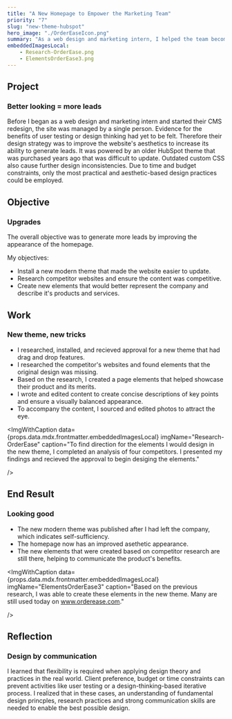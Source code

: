 ```yaml
---
title: "A New Homepage to Empower the Marketing Team"
priority: "7"
slug: "new-theme-hubspot"
hero_image: "./OrderEaseIcon.png"
summary: "As a web design and marketing intern, I helped the team become self-sufficient by updating their Hubspot CMS theme. They became able to publish page elements themselves."
embeddedImagesLocal:
    - Research-OrderEase.png
    - ElementsOrderEase3.png
---
```





## Project
### Better looking = more leads
<SectionSummary
    summary="A determined start up wanted to improve their website's ability to generate leads by hiring an intern to improve it's appearance."
 />
Before I began as a web design and marketing intern and started their CMS redesign, the site was managed by a single person. Evidence for the benefits of user testing or design thinking had yet to be felt. Therefore their design strategy was to improve the website's aesthetics to increase its ability to generate leads. It was powered by an older HubSpot theme that was purchased years ago that was difficult to update. Outdated custom CSS also cause further design inconsistencies. Due to time and budget constraints, only the most practical and aesthetic-based design practices could be employed.

## Objective
### Upgrades
<SectionSummary
    summary="Modernize the website's appearance, make its content competitive to generate more leads, and improve self sufficiency."
 />
The overall objective was to generate more leads by improving the appearance of the homepage.

My objectives:
- Install a new modern theme that made the website easier to update.
- Research competitor websites and ensure the content was competitive.
- Create new elements that would better represent the company and describe it's products and services.


## Work
### New theme, new tricks
<SectionSummary
    summary="I installed a new theme, completed competitor website analysis, then developed elements with balanced content."
 />
- I researched, installed, and recieved approval for a new theme that had drag and drop features.
- I researched the competitor's websites and found elements that the original design was missing. 
- Based on the research, I created a page elements that helped showcase their product and its merits.
- I wrote and edited content to create concise descriptions of key points and ensure a visually balanced appearance.
- To accompany the content, I sourced and edited photos to attract the eye.

<ImgWithCaption
    data={props.data.mdx.frontmatter.embeddedImagesLocal}
    imgName="Research-OrderEase"
    caption="To find direction for the elements I would design in the new theme, I completed an analysis of four competitors. I presented my findings and recieved the approval to begin desiging the elements."

 />

## End Result
### Looking good
<SectionSummary
    summary="A new theme improved aesthetics, competitiveness and self-sufficiency."
 />
- The new modern theme was published after I had left the company, which indicates self-sufficiency.
- The homepage now has an improved asethetic appearance.
- The new elements that were created based on competitor research are still there, helping to communicate the product's benefits.


<ImgWithCaption
    data={props.data.mdx.frontmatter.embeddedImagesLocal}
    imgName="ElementsOrderEase3"
    caption="Based on the previous research, I was able to create these elements in the new theme. Many are still used today on www.orderease.com."

 />
## Reflection
### Design by communication
<SectionSummary
    summary="Flexibility in design techniques helps solve real world problems that often have constraints."
 />
I learned that flexibility is required when applying design theory and practices in the real world. Client preference, budget or time constraints can prevent activities like user testing or a design-thinking-based iterative process. I realized that in these cases, an understanding of fundamental design princples, research practices and strong communication skills are needed to enable the best possible design.


